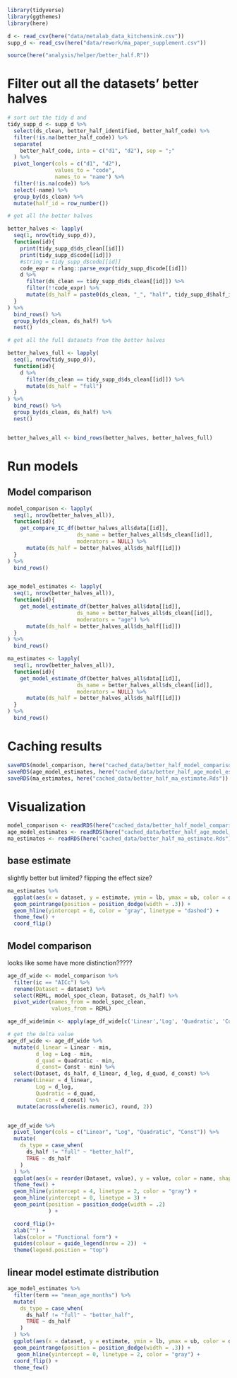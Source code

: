 
```r
library(tidyverse)
library(ggthemes)
library(here)

d <- read_csv(here("data/metalab_data_kitchensink.csv"))
supp_d <- read_csv(here("data/rework/ma_paper_supplement.csv"))

source(here("analysis/helper/better_half.R"))
```

# Filter out all the datasets' better halves 

```r

# sort out the tidy d and 
tidy_supp_d <- supp_d %>% 
  select(ds_clean, better_half_identified, better_half_code) %>% 
  filter(!is.na(better_half_code)) %>% 
  separate(
    better_half_code, into = c("d1", "d2"), sep = ";"
  ) %>% 
  pivot_longer(cols = c("d1", "d2"), 
               values_to = "code", 
               names_to = "name") %>% 
  filter(!is.na(code)) %>% 
  select(-name) %>% 
  group_by(ds_clean) %>% 
  mutate(half_id = row_number())

# get all the better halves 

better_halves <- lapply(
  seq(1, nrow(tidy_supp_d)), 
  function(id){
    print(tidy_supp_d$ds_clean[[id]])
    print(tidy_supp_d$code[[id]])
    #string = tidy_supp_d$code[[id]]
    code_expr = rlang::parse_expr(tidy_supp_d$code[[id]])
    d %>% 
      filter(ds_clean == tidy_supp_d$ds_clean[[id]]) %>% 
      filter(!!code_expr) %>% 
      mutate(ds_half = paste0(ds_clean, "_", "half", tidy_supp_d$half_id[[id]]))
  }
) %>% 
  bind_rows() %>% 
  group_by(ds_clean, ds_half) %>% 
  nest()

# get all the full datasets from the better halves 

better_halves_full <- lapply(
  seq(1, nrow(tidy_supp_d)), 
  function(id){
    d %>% 
      filter(ds_clean == tidy_supp_d$ds_clean[[id]]) %>% 
      mutate(ds_half = "full")
  }
) %>% 
  bind_rows() %>% 
  group_by(ds_clean, ds_half) %>% 
  nest()


better_halves_all <- bind_rows(better_halves, better_halves_full)
```

# Run models

## Model comparison 

```r
model_comparison <- lapply(
  seq(1, nrow(better_halves_all)),
  function(id){
    get_compare_IC_df(better_halves_all$data[[id]], 
                      ds_name = better_halves_all$ds_clean[[id]], 
                      moderators = NULL) %>% 
      mutate(ds_half = better_halves_all$ds_half[[id]])
  }
) %>% 
  bind_rows()


age_model_estimates <- lapply(
  seq(1, nrow(better_halves_all)),
  function(id){
    get_model_estimate_df(better_halves_all$data[[id]], 
                      ds_name = better_halves_all$ds_clean[[id]], 
                      moderators = "age") %>% 
      mutate(ds_half = better_halves_all$ds_half[[id]])
  }
) %>% 
  bind_rows()

ma_estimates <- lapply(
  seq(1, nrow(better_halves_all)),
  function(id){
    get_model_estimate_df(better_halves_all$data[[id]], 
                      ds_name = better_halves_all$ds_clean[[id]], 
                      moderators = NULL) %>% 
      mutate(ds_half = better_halves_all$ds_half[[id]])
  }
) %>% 
  bind_rows()
```

# Caching results 

```r
saveRDS(model_comparison, here("cached_data/better_half_model_comparison.Rds"))
saveRDS(age_model_estimates, here("cached_data/better_half_age_model_estimate.Rds"))
saveRDS(ma_estimates, here("cached_data/better_half_ma_estimate.Rds"))

```


# Visualization 

```r
model_comparison <- readRDS(here("cached_data/better_half_model_comparison.Rds"))
age_model_estimates <- readRDS(here("cached_data/better_half_age_model_estimate.Rds"))
ma_estimates <- readRDS(here("cached_data/better_half_ma_estimate.Rds"))
```

## base estimate 

slightly better but limited? 
flipping the effect size? 

```r
ma_estimates %>% 
  ggplot(aes(x = dataset, y = estimate, ymin = lb, ymax = ub, color = ds_half)) + 
  geom_pointrange(position = position_dodge(width = .3)) + 
  geom_hline(yintercept = 0, color = "gray", linetype = "dashed") + 
  theme_few() + 
  coord_flip()
```

## Model comparison 

looks like some have  more distinction?????  

```r

age_df_wide <- model_comparison %>% 
  filter(ic == "AICc") %>% 
  rename(Dataset = dataset) %>% 
  select(REML, model_spec_clean, Dataset, ds_half) %>% 
  pivot_wider(names_from = model_spec_clean, 
              values_from = REML)

age_df_wide$min <- apply(age_df_wide[c('Linear','Log', 'Quadratic', 'Const')], 1, min)

# get the delta value 
age_df_wide <- age_df_wide %>% 
  mutate(d_linear = Linear - min, 
         d_log = Log - min, 
         d_quad = Quadratic - min, 
         d_const= Const - min) %>% 
  select(Dataset, ds_half, d_linear, d_log, d_quad, d_const) %>% 
  rename(Linear = d_linear, 
         Log = d_log, 
         Quadratic = d_quad, 
         Const = d_const) %>% 
   mutate(across(where(is.numeric), round, 2)) 


age_df_wide %>% 
  pivot_longer(cols = c("Linear", "Log", "Quadratic", "Const")) %>% 
  mutate(
    ds_type = case_when(
      ds_half != "full" ~ "better_half", 
      TRUE ~ ds_half
    )
  ) %>% 
  ggplot(aes(x = reorder(Dataset, value), y = value, color = name, shape = ds_type, group = ds_type)) +
  theme_few() + 
  geom_hline(yintercept = 4, linetype = 2, color = "gray") + 
  geom_hline(yintercept = 0, linetype = 3) + 
  geom_point(position = position_dodge(width = .2)
             ) + 

  coord_flip()+ 
  xlab("") + 
  labs(color = "Functional form") + 
  guides(colour = guide_legend(nrow = 2))  + 
  theme(legend.position = "top")

```


## linear model estimate distribution

```r
age_model_estimates %>% 
  filter(term == "mean_age_months") %>% 
  mutate(
    ds_type = case_when(
      ds_half != "full" ~ "better_half", 
      TRUE ~ ds_half
    )
  ) %>% 
  ggplot(aes(x = dataset, y = estimate, ymin = lb, ymax = ub, color = ds_type)) + 
  geom_pointrange(position = position_dodge(width = .3)) + 
   geom_hline(yintercept = 0, linetype = 2, color = "gray") + 
  coord_flip() + 
  theme_few() 
  
```


